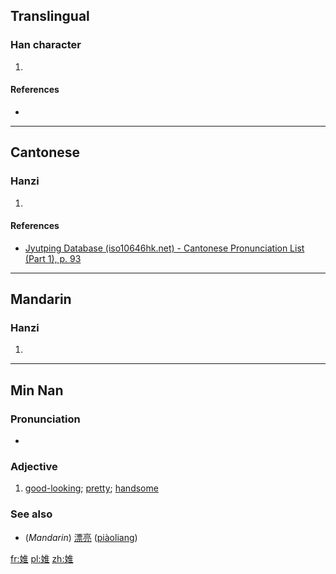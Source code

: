 ==Translingual==

===Han character===
{{Han char|rn=38|rad=女|as=08|sn=11|four=|canj=女人土 (VOG)|ids=⿰[[女]][[隹]]}}

# {{defn|Han|sort=女08}}

====References====
* {{Han ref|kx=0264.180|dkj=06402|dj=0531.100|hdz=21059.130|uh=5A4E|ud=23118}}

----

==Cantonese==

===Hanzi===
{{yue-hanzi|jyut=[[fai1]]|y=fai1}}

# {{defn|lang=yue|sort=女08}}

====References====
* [http://www.iso10646hk.net/jp/document/download.jsp Jyutping Database (iso10646hk.net) - Cantonese Pronunciation List (Part 1), p. 93]

----

==Mandarin==

===Hanzi===
{{cmn-hanzi|pin=[[huī]] ([[hui1]])|wg=hui<sup>1</sup>}}

# {{defn|lang=cmn|sort=女08}}

----

==Min Nan==

===Pronunciation===
* {{IPA|[ sui˥˧ ]|lang=nan}}

===Adjective===
{{nan-adj|ts|poj=súi|pojt=sui2|rs=女08}}

# [[good-looking]]; [[pretty]]; [[handsome]]

===See also===
* (''Mandarin'') [[漂亮]] ([[piàoliang]])

[[fr:婎]]
[[pl:婎]]
[[zh:婎]]
